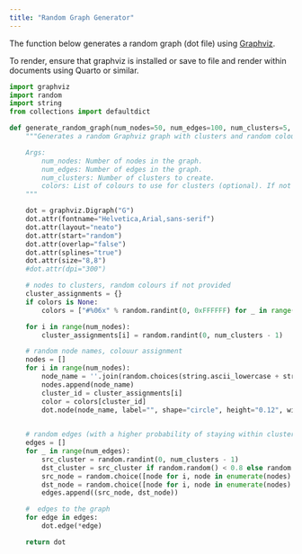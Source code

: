 ```yaml
---
title: "Random Graph Generator"
---
```



The function below generates a random graph (dot file) using [Graphviz](https://graphviz.org/).

To render, ensure that graphviz is installed or save to file and render within documents using Quarto or similar.

```python

import graphviz
import random
import string
from collections import defaultdict

def generate_random_graph(num_nodes=50, num_edges=100, num_clusters=5, colors=None):
    """Generates a random Graphviz graph with clusters and random colours.

    Args:
        num_nodes: Number of nodes in the graph.
        num_edges: Number of edges in the graph.
        num_clusters: Number of clusters to create.
        colors: List of colours to use for clusters (optional). If not provided, random colours will be used.
    """

    dot = graphviz.Digraph("G")
    dot.attr(fontname="Helvetica,Arial,sans-serif")
    dot.attr(layout="neato")
    dot.attr(start="random")
    dot.attr(overlap="false")
    dot.attr(splines="true")
    dot.attr(size="8,8")
    #dot.attr(dpi="300")

    # nodes to clusters, random colours if not provided
    cluster_assignments = {}
    if colors is None:
        colors = ["#%06x" % random.randint(0, 0xFFFFFF) for _ in range(num_clusters)] 

    for i in range(num_nodes):
        cluster_assignments[i] = random.randint(0, num_clusters - 1)

    # random node names, colouur assignment
    nodes = []
    for i in range(num_nodes):
        node_name = ''.join(random.choices(string.ascii_lowercase + string.digits, k=8))
        nodes.append(node_name)
        cluster_id = cluster_assignments[i]
        color = colors[cluster_id]
        dot.node(node_name, label="", shape="circle", height="0.12", width="0.12", fontsize="1", fillcolor=color, style="filled")
        

    # random edges (with a higher probability of staying within clusters)
    edges = []
    for _ in range(num_edges):
        src_cluster = random.randint(0, num_clusters - 1)
        dst_cluster = src_cluster if random.random() < 0.8 else random.randint(0, num_clusters - 1)  # 80% chance of staying in cluster
        src_node = random.choice([node for i, node in enumerate(nodes) if cluster_assignments[i] == src_cluster])
        dst_node = random.choice([node for i, node in enumerate(nodes) if cluster_assignments[i] == dst_cluster])
        edges.append((src_node, dst_node))

    #  edges to the graph
    for edge in edges:
        dot.edge(*edge)

    return dot

```
